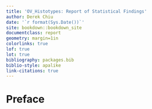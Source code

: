 ```yaml
---
title: 'OV_Histotypes: Report of Statistical Findings'
author: Derek Chiu
date: '`r format(Sys.Date())`'
site: bookdown::bookdown_site
documentclass: report
geometry: margin=1in
colorlinks: true
lof: true
lot: true
bibliography: packages.bib
biblio-style: apalike
link-citations: true
---
```


# Preface {-}
